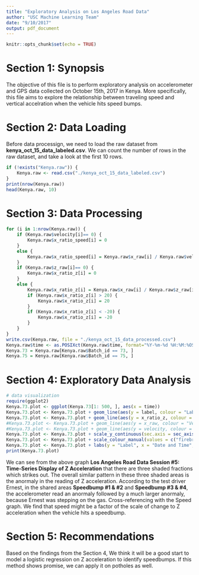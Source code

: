 ```yaml
---
title: "Exploratory Analysis on Los Angeles Road Data"
author: "USC Machine Learning Team"
date: "9/10/2017"
output: pdf_document
---
```


```r
knitr::opts_chunk$set(echo = TRUE)
```

# Section 1: Synopsis

The objective of this file is to perform exploratory analysis on accelerometer and GPS data collected on October 15th, 2017 in Kenya. More specifically, this file aims to explore the relationship between traveling speed and vertical accelration when the vehicle hits speed bumps.

# Section 2: Data Loading

Before data processign, we need to load the raw dataset from **kenya_oct_15_data_labeled.csv**. We can count the number of rows in the raw dataset, and take a look at the first 10 rows.

```r
if (!exists("Kenya.raw")) {
    Kenya.raw <- read.csv("./kenya_oct_15_data_labeled.csv")
}
print(nrow(Kenya.raw))
head(Kenya.raw, 10)
```

# Section 3: Data Processing

```r
for (i in 1:nrow(Kenya.raw)) {
    if (Kenya.raw$velocity[i]== 0) {
        Kenya.raw$x_ratio_speed[i] = 0
    }
    else {
        Kenya.raw$x_ratio_speed[i] = Kenya.raw$x_raw[i] / Kenya.raw$velocity[i]
    }
    if (Kenya.raw$z_raw[i]== 0) {
        Kenya.raw$x_ratio_z[i] = 0
    }
    else {
        Kenya.raw$x_ratio_z[i] = Kenya.raw$x_raw[i] / Kenya.raw$z_raw[i]
        if (Kenya.raw$x_ratio_z[i] > 20) {
            Kenya.raw$x_ratio_z[i] = 20
        }
        if (Kenya.raw$x_ratio_z[i] < -20) {
            Kenya.raw$x_ratio_z[i] = -20
        }
    }
}
write.csv(Kenya.raw, file = "./kenya_oct_15_data_processed.csv")
Kenya.raw$time <- as.POSIXct(Kenya.raw$time, format="%Y-%m-%d %H:%M:%OS")
Kenya.73 = Kenya.raw[Kenya.raw$Batch_id == 73, ]
Kenya.75 = Kenya.raw[Kenya.raw$Batch_id == 75, ]
```

# Section 4: Exploratory Data Analysis

```r
# data visualization
require(ggplot2)
Kenya.73.plot <- ggplot(Kenya.73[1: 500, ], aes(x = time))
Kenya.73.plot <- Kenya.73.plot + geom_line(aes(y = label, colour = "Label"))
Kenya.73.plot <- Kenya.73.plot + geom_line(aes(y = x_ratio_z, colour = "Vertical Ratio"))
#Kenya.73.plot <- Kenya.73.plot + geom_line(aes(y = x_raw, colour = "Vertical Acceleration"))
#Kenya.73.plot <- Kenya.73.plot + geom_line(aes(y = velocity, colour = "Traveling Speed"))
Kenya.73.plot <- Kenya.73.plot + scale_y_continuous(sec.axis = sec_axis(~.*1, name = "Vertical Ratio"))
Kenya.73.plot <- Kenya.73.plot + scale_colour_manual(values = c("firebrick", "springgreen4"))
Kenya.73.plot <- Kenya.73.plot + labs(y = "Label", x = "Date and Time", colour = "Parameter")
print(Kenya.73.plot)
```

We can see from the above graph **Los Angeles Road Data Session #5: Time-Series Display of Z Acceleration** that there are three shaded fractions which strikes out. The overall similar pattern in these three shaded areas is the anormaly in the reading of Z acceleration. According to the test driver Ernest, in the shared areas **Speedbump #1 & #2** and **Speedbump #3 & #4**, the accelerometer read an anormaly followed by a much larger anormaly, because Ernest was stepping on the gas. Cross-referencing with the Speed graph. We find that speed might be a factor of the scale of change to Z acceleration when the vehicle hits a speedbump.

# Section 5: Recommendations

Based on the findings from the Section 4, We think it will be a good start to model a logistic regression on Z acceleration to identify speedbumps. If this method shows promise, we can apply it on potholes as well.